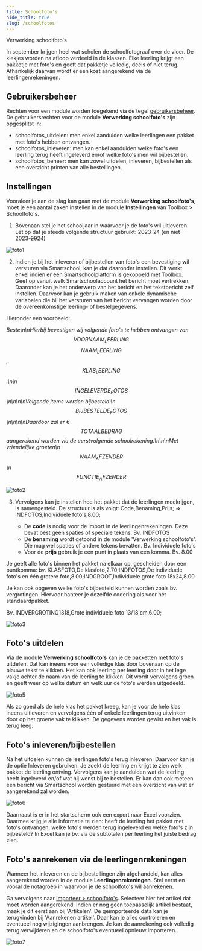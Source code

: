```yaml
---
title: Schoolfoto's
hide_title: true
slug: /schoolfotos
---
```

<ImageTitle img="camera.png">Verwerking schoolfoto's</ImageTitle>

In september krijgen heel wat scholen de schoolfotograaf over de vloer. De kiekjes worden na afloop verdeeld in de klassen. Elke leerling krijgt een pakketje met foto's en geeft dat pakketje volledig, deels of niet terug. Afhankelijk daarvan wordt er een kost aangerekend via de leerlingenrekeningen. 

## Gebruikersbeheer

Rechten voor een module worden toegekend via de tegel [gebruikersbeheer](/gebruikersbeheer). De gebruikersrechten voor de module **Verwerking schoolfoto's** zijn opgesplitst in:
- schoolfotos_uitdelen: men enkel aanduiden welke leerlingen een pakket met foto's hebben ontvangen.
- schoolfotos_inleveren: men kan enkel aanduiden welke foto's een leerling terug heeft ingeleverd en/of welke foto's men wil bijbestellen.  
- schoolfotos_beheer: men kan zowel uitdelen, inleveren, bijbestellen als een overzicht printen van alle bestellingen.  

## Instellingen

Vooraleer je aan de slag kan gaan met de module **Verwerking schoolfoto's**, moet je een aantal zaken instellen in de module **Instellingen** van Toolbox > Schoolfoto's. 

1. Bovenaan stel je het schooljaar in waarvoor je de foto's wil uitleveren. Let op dat je steeds volgende structuur gebruikt: 2023-24  (en niet 2023-<Text color="red">~~20~~</Text>24)

 ![foto1](./foto1.PNG)

2. Indien je bij het inleveren of bijbestellen van foto's een bevestiging wil versturen via Smartschool, kan je dat daaronder instellen. Dit werkt enkel indien er een Smartschoolplatform is gekoppeld met Toolbox. Geef op vanuit welk Smartschoolaccount het bericht moet vertrekken. Daaronder kan je het onderwerp van het bericht en het tekstbericht zelf instellen. Daarvoor kan je gebruik maken van enkele dynamische variabelen die bij het versturen van het bericht vervangen worden door de overeenkomstige leerling- of bestelgegevens.

 Hieronder een voorbeeld:

 *Beste\n\nHierbij bevestigen wij volgende foto\'s te hebben ontvangen van $$VOORNAAM_LEERLING$$ $$NAAM_LEERLING$$, $$KLAS_LEERLING$$:\n\n$$INGELEVERDE_FOTOS$$\n\n\n\nVolgende items werden bijbesteld:\n$$BIJBESTELDE_FOTOS$$\n\n\n\nDaardoor zal er € $$TOTAALBEDRAG$$ aangerekend worden via de eerstvolgende schoolrekening.\n\n\nMet vriendelijke groeten\n$$NAAM_AFZENDER$$\n$$FUNCTIE_AFZENDER$$*

 ![foto2](./foto2.PNG)

3. Vervolgens kan je instellen hoe het pakket dat de leerlingen meekrijgen, is samengesteld. De structuur is als volgt: Code,Benaming,Prijs; => INDFOTOS,Individuele foto's,8.00;

   - De **code** is nodig voor de import in de leerlingenrekeningen. Deze bevat best geen spaties of speciale tekens. Bv. INDFOTOS
   - De **benaming** wordt getoond in de module 'Verwerking schoolfoto's'. Die mag wel spaties of andere tekens bevatten. Bv. Individuele foto's
   - Voor de **prijs** gebruik je een punt in plaats van een komma. Bv. 8.00

  Je geeft alle foto's binnen het pakket na elkaar op, gescheiden door een puntkomma: bv. KLASFOTO,De klasfoto,2.70;INDFOTOS,De individuele foto's en één grotere foto,8.00;INDGROOT,Individuele grote foto 18x24,8.00

  Je kan ook opgeven welke foto's bijbesteld kunnen worden zoals bv. vergrotingen. Hiervoor hanteer je dezelfde codering als voor het standaardpakket. 

  Bv. INDVERGROTING1318,Grote individuele foto 13/18 cm,6.00;

  ![foto3](./foto3.PNG)

## Foto's uitdelen

Via de module **Verwerking schoolfoto's** kan je de pakketten met foto's uitdelen. Dat kan ineens voor een volledige klas door bovenaan op de blauwe tekst <LegacyAction text="Lever foto's voor heel 1A01 uit" /> te klikken. Het kan ook leerling per leerling door in het lege vakje achter de naam van de leerling te klikken. Dit wordt vervolgens groen en geeft weer op welke datum en welk uur de foto's werden uitgedeeld. 

![foto5](./foto5.PNG)

Als zo goed als de hele klas het pakket kreeg, kan je voor de hele klas ineens uitleveren en vervolgens één of enkele leerlingen terug uitvinken door op het groene vak te klikken. De gegevens worden gewist en het vak is terug leeg. 

## Foto's inleveren/bijbestellen

Na het uitdelen kunnen de leerlingen foto's terug inleveren. Daarvoor kan je de optie Inleveren gebruiken.  Je zoekt de leerling en krijgt te zien welk pakket de leerling ontving. Vervolgens kan je aanduiden wat de leerling heeft ingeleverd en/of wat hij wenst bij te bestellen. Er kan dan ook meteen een bericht via Smartschool worden gestuurd met een overzicht van wat er aangerekend zal worden.

![foto6](./foto6.PNG)

Daarnaast is er in het startscherm ook een export naar Excel voorzien. Daarmee krijg je alle informatie te zien: heeft de leerling het pakket met foto's ontvangen, welke foto's werden terug ingeleverd en welke foto's zijn bijbesteld? In Excel kan je bv. via de subtotalen per leerling het juiste bedrag zien.

## Foto's aanrekenen via de leerlingenrekeningen

Wanneer het inleveren en de bijbestellingen zijn afgehandeld, kan alles aangerekend worden in de module **Leerlingenrekeningen**. Stel eerst en vooral de notagroep in waarvoor je de schoolfoto's wil aanrekenen. 

Ga vervolgens naar [Importeer > schoolfoto's](/leerlingenrekeningen/Importeren/). Selecteer hier het artikel dat moet worden aangerekend. Indien er nog geen toepasselijk artikel bestaat, maak je dit eerst aan bij 'Artikelen'. 
De geïmporteerde data kan je terugvinden bij 'Aanrekenen artikel'. Daar kan je alles controleren en eventueel nog wijzigingen aanbrengen. Je kan de aanrekening ook volledig terug verwijderen en de schoolfoto's eventueel opnieuw importeren.  

![foto7](./foto7.PNG)